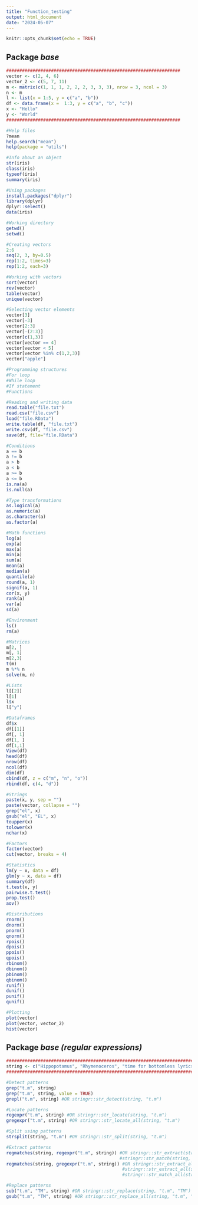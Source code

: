 ```yaml
---
title: "Function_testing"
output: html_document
date: "2024-05-07"
---
```


```r
knitr::opts_chunk$set(echo = TRUE)
```

## Package *base*

```r

##################################################################
vector <- c(2, 4, 6)
vector_2 <- c(5, 7, 11)
m <- matrix(c(1, 1, 1, 2, 2, 2, 3, 3, 3), nrow = 3, ncol = 3)
n <- m
l <- list(x = 1:5, y = c("a", "b"))
df <- data.frame(x =  1:3, y = c("a", "b", "c"))
x <- "Hello"
y <- "World"
##################################################################

#Help files
?mean
help.search("mean")
help(package = "utils")

#Info about an object
str(iris)
class(iris)
typeof(iris)
summary(iris)

#Using packages
install.packages("dplyr")
library(dplyr)
dplyr::select()
data(iris)

#Working directory
getwd()
setwd()

#Creating vectors
2:6
seq(2, 3, by=0.5)
rep(1:2, times=3)
rep(1:2, each=3)

#Working with vectors
sort(vector)
rev(vector)
table(vector)
unique(vector)

#Selecting vector elements
vector[3]
vector[-3]
vector[2:3]
vector[-(2:3)]
vector[c(1,3)]
vector[vector == 4]
vector[vector < 5]
vector[vector %in% c(1,2,3)]
vector["apple"]

#Programming structures
#For loop
#While loop
#If statement
#Functions

#Reading and writing data
read.table("file.txt")
read.csv("file.csv")
load("file.RData")
write.table(df, "file.txt")
write.csv(df, "file.csv")
save(df, file="file.RData")

#Conditions
a == b
a != b
a > b
a < b
a >= b
a <= b
is.na(a)
is.null(a)

#Type transformations
as.logical(a)
as.numeric(a)
as.character(a)
as.factor(a)

#Math functions
log(a)
exp(a)
max(a)
min(a)
sum(a)
mean(a)
median(a)
quantile(a)
round(a, 1)
signif(a, 1)
cor(x, y)
rank(a)
var(a)
sd(a)

#Environment
ls()
rm(a)

#Matrices
m[2, ]
m[, 1]
m[2,3]
t(m)
m %*% n
solve(m, n)

#Lists
l[[2]]
l[1]
l$x
l["y"]

#Dataframes
df$x
df[[1]]
df[, 1]
df[1, ]
df[1,1]
View(df)
head(df)
nrow(df)
ncol(df)
dim(df)
cbind(df, z = c("m", "n", "o"))
rbind(df, c(4, "d"))

#Strings
paste(x, y, sep = "")
paste(vector, collapse = "")
grep("el", x)
gsub("el", "EL", x)
toupper(x)
tolower(x)
nchar(x)

#Factors
factor(vector)
cut(vector, breaks = 4)

#Statistics
lm(y ~ x, data = df)
glm(y ~ x, data = df)
summary(df)
t.test(x, y)
pairwise.t.test()
prop.test()
aov()

#Distributions
rnorm()
dnorm()
pnorm()
qnorm()
rpois()
dpois()
ppois()
qpois()
rbinom()
dbinom()
pbinom()
qbinom()
runif()
dunif()
punif()
qunif()

#Plotting
plot(vector)
plot(vector, vector_2)
hist(vector)

```

## Package *base (regular expressions)*

```r

##########################################################################
string <- c("Hippopotamus", "Rhymenoceros", "time for bottomless lyrics")
##########################################################################

#Detect patterns
grep("t.m", string)
grep("t.m", string, value = TRUE)
grepl("t.m", string) #OR stringr::str_detect(string, "t.m")

#Locate patterns
regexpr("t.m", string) #OR stringr::str_locate(string, "t.m")
gregexpr("t.m", string) #OR stringr::str_locate_all(string, "t.m")

#Split using patterns
strsplit(string, "t.m") #OR stringr::str_split(string, "t.m")

#Extract patterns
regmatches(string, regexpr("t.m", string)) #OR stringr::str_extract(string, "t.m")
                                           #stringr::str_match(string, "t.m")
regmatches(string, gregexpr("t.m", string)) #OR stringr::str_extract_all(string, "t.m")
                                            #stringr::str_extract_all(string, "t.m", simplify = TRUE)
                                            #stringr::str_match_all(string, "t.m")

#Replace patterns
sub("t.m", "TM", string) #OR stringr::str_replace(string, "t.m", "TM")
gsub("t.m", "TM", string) #OR stringr::str_replace_all(string, "t.m", "TM")

```
